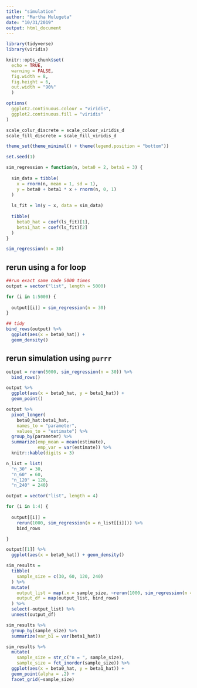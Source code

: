 ```yaml
---
title: "simulation"
author: "Martha Mulugeta"
date: "10/31/2019"
output: html_document
---
```


```r
library(tidyverse)
library(viridis)

knitr::opts_chunk$set(
  echo = TRUE,
  warning = FALSE,
  fig.width = 8,
  fig.height = 6,
  out.width = "90%"
  )

options(
  ggplot2.continuous.colour = "viridis",
  ggplot2.continuous.fill = "viridis"
)

scale_colur_discrete = scale_colour_viridis_d
scale_fill_discrete = scale_fill_viridis_d

theme_set(theme_minimal() + theme(legend.position = "bottom"))
```

```r
set.seed(1)
```

```r
sim_regression = function(n, beta0 = 2, beta1 = 3) {
  
  sim_data = tibble(
    x = rnorm(n, mean = 1, sd = 1),
    y = beta0 + beta1 * x + rnorm(n, 0, 1)
  )
  
  ls_fit = lm(y ~ x, data = sim_data)
  
  tibble(
    beta0_hat = coef(ls_fit)[1],
    beta1_hat = coef(ls_fit)[2]
  )
}
```

```r
sim_regression(n = 30)
```

## rerun using a for loop

```r
##run exact same code 5000 times
output = vector("list", length = 5000)

for (i in 1:5000) {
  
  output[[i]] = sim_regression(n = 30)
}

## tidy
bind_rows(output) %>% 
  ggplot(aes(x = beta0_hat)) +
  geom_density()
```

## rerun simulation using `purrr`

```r
output = rerun(5000, sim_regression(n = 30)) %>% 
  bind_rows()
```

```r
output %>% 
  ggplot(aes(x = beta0_hat, y = beta1_hat)) + 
  geom_point()
```

```r
output %>% 
  pivot_longer(
    beta0_hat:beta1_hat,
    names_to = "parameter",
    values_to = "estimate") %>% 
  group_by(parameter) %>% 
  summarize(emp_mean = mean(estimate),
            emp_var = var(estimate)) %>% 
  knitr::kable(digits = 3)
```

```r
n_list = list(
  "n_30" = 30,
  "n_60" = 60,
  "n_120" = 120,
  "n_240" = 240)

output = vector("list", length = 4)

for (i in 1:4) {
  
  output[[i]] = 
    rerun(1000, sim_regression(n = n_list[[i]])) %>% 
    bind_rows

}

output[[1]] %>% 
  ggplot(aes(x = beta0_hat)) + geom_density()
```

```r
sim_results = 
  tibble(
    sample_size = c(30, 60, 120, 240)
  ) %>% 
  mutate(
    output_list = map(.x = sample_size, ~rerun(1000, sim_regression(n = .x))),
    output_df = map(output_list, bind_rows)
  ) %>% 
  select(-output_list) %>% 
  unnest(output_df)
```

```r
sim_results %>% 
  group_by(sample_size) %>% 
  summarize(var_b1 = var(beta1_hat))
```

```r
sim_results %>% 
  mutate(
    sample_size = str_c("n = ", sample_size),
    sample_size = fct_inorder(sample_size)) %>% 
  ggplot(aes(x = beta0_hat, y = beta1_hat)) + 
  geom_point(alpha = .2) + 
  facet_grid(~sample_size)
```


